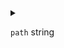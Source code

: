 
<details>
<summary>

`path`  <span class="config-field-type">string</span> 

</summary>

Path is the container path that should get persisted. By default, DevSpace will create an init container
that will copy over the contents of this folder from the existing image.

</details>
